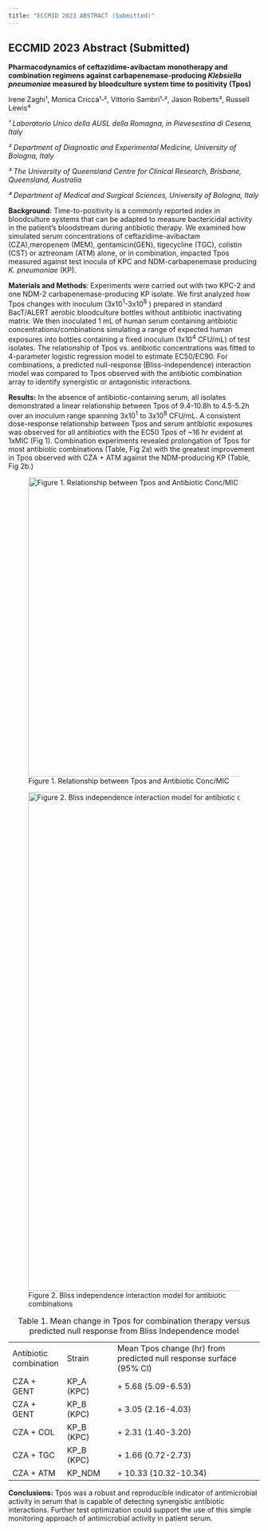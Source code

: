 ```yaml
---
title: "ECCMID 2023 ABSTRACT (Submitted)"
---
```


## ECCMID 2023 Abstract (Submitted)

**Pharmacodynamics of ceftazidime-avibactam monotherapy and combination regimens against carbapenemase-producing *Klebsiella pneumoniae* measured by bloodculture system time to positivity (Tpos)**

Irene Zaghi¹, Monica Cricca¹‐², Vittorio Sambri¹‐², Jason Roberts³, Russell Lewis⁴

*¹ Laboratorio Unico della AUSL della Romagna, in Pievesestina di Cesena, Italy*

*² Department of Diagnostic and Experimental Medicine, University of Bologna, Italy*

*³ The University of Queensland Centre for Clinical Research, Brisbane, Queensland, Australia*

*⁴ Department of Medical and Surgical Sciences, University of Bologna, Italy*

**Background:** Time-to-positivity is a commonly reported index in bloodculture systems that can be adapted to measure bactericidal activity in the patient's bloodstream during antibiotic therapy. We examined how simulated serum concentrations of ceftazidime-avibactam (CZA),meropenem (MEM), gentamicin(GEN), tigecycline (TGC), colistin (CST) or aztreonam (ATM) alone, or in combination, impacted Tpos measured against test inocula of KPC and NDM-carbapenemase producing *K. pneumoniae* (KP).

**Materials and Methods**: Experiments were carried out with two KPC-2 and one NDM-2 carbapenemase-producing KP isolate. We first analyzed how Tpos changes with inoculum (3x10^1^-3x10^8^ ) prepared in standard BacT/ALERT aerobic bloodculture bottles without antibiotic inactivating matrix. We then inoculated 1 mL of human serum containing antibiotic concentrations/combinations simulating a range of expected human exposures into bottles containing a fixed inoculum (1x10^4^ CFU/mL) of test isolates. The relationship of Tpos vs. antibiotic concentrations was fitted to 4-parameter logistic regression model to estimate EC50/EC90. For combinations, a predicted null-response (Bliss-independence) interaction model was compared to Tpos observed with the antibiotic combination array to identify synergistic or antagonistic interactions.

**Results:** In the absence of antibiotic-containing serum, all isolates demonstrated a linear relationship between Tpos of 9.4-10.8h to 4.5-5.2h over an inoculum range spanning 3x10^1^ to 3x10^8^ CFU/mL. A consistent dose-response relationship between Tpos and serum antibiotic exposures was observed for all antibiotics with the EC50 Tpos of \~16 hr evident at 1xMIC (Fig 1). Combination experiments revealed prolongation of Tpos for most antibiotic combinations (Table, Fig 2a) with the greatest improvement in Tpos observed with CZA + ATM against the NDM-producing KP (Table, Fig 2b.)

![Figure 1. Relationship between Tpos and Antibiotic Conc/MIC](ESCMID_abstract_Fig1.png){fig-align="center" width="600"}

![Figure 2. Bliss independence interaction model for antibiotic combinations](ESCMIDabstract_Fig2.png){fig-align="center" width="1000"}

|                        |            |                                                                     |
|---------------|---------------|-------------------------------------------|
| Antibiotic combination | Strain     | Mean Tpos change (hr) from predicted null response surface (95% CI) |
| CZA + GENT             | KP_A (KPC) | \+ 5.68 (5.09-6.53)                                                 |
| CZA + GENT             | KP_B (KPC) | \+ 3.05 (2.16-4.03)                                                 |
| CZA + COL              | KP_B (KPC) | \+ 2.31 (1.40-3.20)                                                 |
| CZA + TGC              | KP_B (KPC) | \+ 1.66 (0.72-2.73)                                                 |
| CZA + ATM              | KP_NDM     | \+ 10.33 (10.32-10.34)                                              |

: Table 1. Mean change in Tpos for combination therapy versus predicted null response from Bliss Independence model

**Conclusions:** Tpos was a robust and reproducible indicator of antimicrobial activity in serum that is capable of detecting synergistic antibiotic interactions. Further test optimization could support the use of this simple monitoring approach of antimicrobial activity in patient serum.
